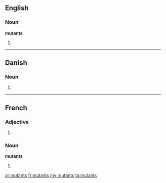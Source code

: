 ==English==

===Noun===
'''mutants''' {{p}}

# {{plural of|[[mutant#Noun|mutant]]}}

----

==Danish==

===Noun===
{{infl|da|noun form|g=c}}

# {{form of|genitive singular indefinite|mutant|lang=da}}
----
==French==

===Adjective===
{{infl|fr|adjective form}}

# {{form of|plural|mutant|lang=fr}}

===Noun===
'''mutants''' {{m|p}}

# {{plural of|[[mutant#French|mutant]]|lang=fr}}

[[ar:mutants]]
[[fr:mutants]]
[[my:mutants]]
[[ta:mutants]]